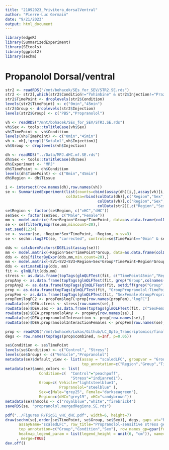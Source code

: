 ```yaml
---
title: "21092023_Privitera_dorsalVentral"
author: "Pierre-Luc Germain"
date: "9/21/2023"
output: html_document
---
```


```r
library(edgeR)
library(SummarizedExperiment)
library(SEtools)
library(ggplot2)
library(sechm)
```


# Propanolol Dorsal/ventral

```r
str2 <- readRDS("/mnt/bohacek/SEs_for_SEV/STR2.SE.rds")
str2 <- str2[,which(str2$Condition!="Yohimbine" & str2$Injection!="Prazosin")]
str2$TimePoint <- droplevels(str2$Condition)
levels(str2$TimePoint) <- c("0min","45min")
str2$Group <- droplevels(str2$Injection) 
levels(str2$Group) <- c("PBS","Propranolol")

vh <- readRDS("/mnt/bohacek/SEs_for_SEV/STR3.SE.rds")
vh$Sex <- tools::toTitleCase(vh$Sex)
vh$TimePoint <- vh$Condition
levels(vh$TimePoint) <- c("0min","45min")
vh <- vh[,!grepl("Sotalol",vh$Injection)]
vh$Group <- droplevels(vh$Injection) 

dh <- readRDS("../Data/MPJ.dHC.mf.SE.rds")
dh$Sex <- tools::toTitleCase(dh$Sex)
dh$Experiment <- "MPJ"
dh$TimePoint <- dh$Condition
levels(dh$TimePoint) <- c("0min","45min")
dh$Region <- dh$Tissue

i <- intersect(row.names(dh),row.names(vh))
se <- SummarizedExperiment(list(counts=cbind(assay(dh)[i,],assay(vh)[i,],assay(str2)[i,])),
                           colData=rbind(colData(dh)[,c("Region","Sex","Group","TimePoint")],
                                         colData(vh)[,c("Region","Sex","Group","TimePoint")],
                                         colData(str2)[,c("Region","Sex","Group","TimePoint")]))
se$Region <- factor(se$Region, c("vHC","dHC"))
se$Sex <- factor(se$Sex, c("Male","Female"))
mm <- model.matrix(~Sex+Region*Group*TimePoint, data=as.data.frame(colData(se)))
se <- se[filterByExpr(se,mm,mincount=20),]
set.seed(1234)
se <- svacor(se, ~Region*Sex*TimePoint, ~Region, n.sv=3)
se <- sechm::log2FC(se, "corrected", controls=se$TimePoint=="0min" & se$Group=="PBS", by=se$Region, isLog = TRUE)
```


```r
dds <- calcNormFactors(DGEList(assay(se)))
mm <- model.matrix(~Region*Sex*TimePoint*Group, data=as.data.frame(colData(se)))
dds <- dds[filterByExpr(dds,mm,min.count=20),]
mm <- model.matrix(~SV1+SV2+SV3+Region+Sex*Group*TimePoint+Region*Group*TimePoint+Region:Sex, data=as.data.frame(colData(se)))
dds <- estimateDisp(dds, mm)
fit <- glmQLFit(dds,mm)
stress <- as.data.frame(topTags(glmQLFTest(fit, c("TimePoint45min","RegiondHC:TimePoint45min")), Inf))
propAny <- as.data.frame(topTags(glmQLFTest(fit, grep("Group",colnames(mm),value=TRUE)), Inf))
propAny2 <- as.data.frame(topTags(glmQLFTest(fit, setdiff(grep("Group",colnames(mm),value=TRUE),"GroupPropranolol")), Inf))
prop <- as.data.frame(topTags(glmQLFTest(fit, "GroupPropranolol:TimePoint45min"), Inf))
propFem <- as.data.frame(topTags(glmQLFTest(fit, "SexFemale:GroupPropranolol:TimePoint45min"), Inf))
propFem$logFC2 <- propFem$logFC+prop[row.names(propFem),"logFC"]
rowData(se)$DEA.stress <- stress[row.names(se),]
rowData(se)$DEA.sex <- as.data.frame(topTags(glmQLFTest(fit, c("SexFemale")), Inf))[row.names(se),]
rowData(se)$DEA.propranololAny <- propAny[row.names(se),]
rowData(se)$DEA.propranololInteraction <- prop[row.names(se),]
rowData(se)$DEA.propranololInteractionFemales <- propFem[row.names(se),]
```


```r
prop <- readRDS("/mnt/bohacek/Lukas/Github/LC_Opto_Trancriptomics/final_data/propInteractions.rds")
degs <- row.names(topTags(prop$combined, n=Inf, p=0.05))
```

```r
se$Condition <- se$TimePoint
levels(se$Condition) <- c("Control", "Stress")
levels(se$Group) <- c("Vehicle","Propranolol")
metadata(se)$default_view <- list(assay = "scaledLFC", groupvar = "Group", colvar="TimePoint", gridvar = "Region",
                                  top_annotation=c("Region","Group","TimePoint","Sex"))
metadata(se)$anno_colors <- list(
               Condition=c(  "Control"="peachpuff",
                             "Stress"="indianred1"),
               Group=c( Vehicle="lightsteelblue1",
                        Propranolol="steelblue" ),
               Sex=c(Male="grey25", Female="darkseagreen"),
               Region=c(dHC="grey19", vHC="sandybrown"))
metadata(se)$hmcols <- c("royalblue","white","firebrick4")
saveRDS(se, "propranolol.mergedRegions.SE.rds")
```


```r
pdf("../Figures R/FigS1_vHC_dHC.pdf", width=6, height=7)
draw(sechm(se[,order(se$TimePoint, se$Group, se$Sex)], degs, gaps_at="Region", do.scale=TRUE,
      assayName="scaledLFC", row_title="Propranolol-sensitive stress genes", breaks=0.985,
      top_annotation=c("Group","Condition","Sex"), row_names_gp=gpar(fontsize=9), show_rownames=TRUE,
      heatmap_legend_param = list(legend_height = unit(6, "cm")), name="Normalized\nresponse")
     , merge=TRUE)
dev.off()
```

